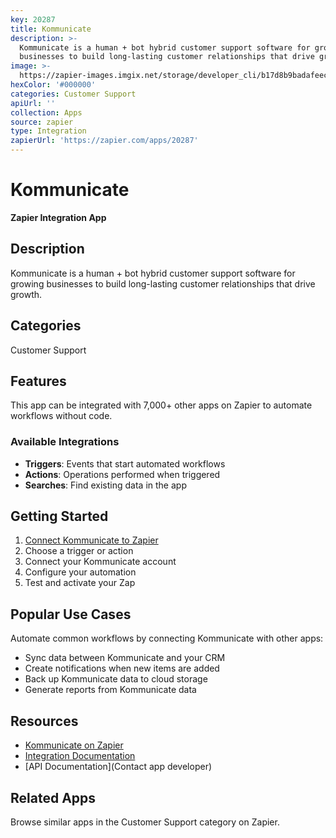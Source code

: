 ```yaml
---
key: 20287
title: Kommunicate
description: >-
  Kommunicate is a human + bot hybrid customer support software for growing
  businesses to build long-lasting customer relationships that drive growth.
image: >-
  https://zapier-images.imgix.net/storage/developer_cli/b17d8b9badafeecfb84e7f3f32409f49.png?auto=format%2Ccompress&ixlib=python-3.0.0&q=50
hexColor: '#000000'
categories: Customer Support
apiUrl: ''
collection: Apps
source: zapier
type: Integration
zapierUrl: 'https://zapier.com/apps/20287'
---
```

# Kommunicate

**Zapier Integration App**

## Description

Kommunicate is a human + bot hybrid customer support software for growing businesses to build long-lasting customer relationships that drive growth.

## Categories

Customer Support

## Features

This app can be integrated with 7,000+ other apps on Zapier to automate workflows without code.

### Available Integrations

- **Triggers**: Events that start automated workflows
- **Actions**: Operations performed when triggered
- **Searches**: Find existing data in the app

## Getting Started

1. [Connect Kommunicate to Zapier](https://zapier.com/apps/20287)
2. Choose a trigger or action
3. Connect your Kommunicate account
4. Configure your automation
5. Test and activate your Zap

## Popular Use Cases

Automate common workflows by connecting Kommunicate with other apps:

- Sync data between Kommunicate and your CRM
- Create notifications when new items are added
- Back up Kommunicate data to cloud storage
- Generate reports from Kommunicate data

## Resources

- [Kommunicate on Zapier](https://zapier.com/apps/20287)
- [Integration Documentation](https://zapier.com/apps/20287/integrations)
- [API Documentation](Contact app developer)

## Related Apps

Browse similar apps in the Customer Support category on Zapier.
